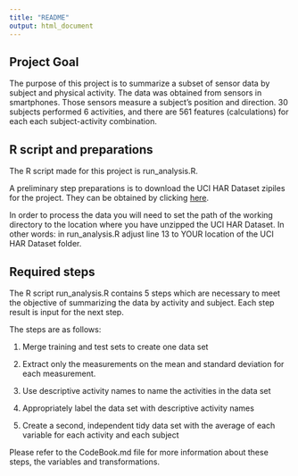 ```yaml
---
title: "README"
output: html_document
---
```


## Project Goal

The purpose of this project is to summarize a subset of sensor data by subject and physical activity. The data was obtained from sensors in smartphones. Those sensors measure a subject's position and direction. 30 subjects performed 6 activities, and there are 561 features (calculations) for each each subject-activity combination.


## R script and preparations

The R script made for this project is run_analysis.R. 

A preliminary step preparations is to download the UCI HAR Dataset zipiles for the project. They can be obtained by clicking [here](https://d396qusza40orc.cloudfront.net/getdata%2Fprojectfiles%2FUCI%20HAR%20Dataset.zip).

In order to process the data you will need to set the path of the working directory
to the location where you have unzipped the UCI HAR Dataset. In other words: 
in run_analysis.R adjust line 13 to YOUR location of the UCI HAR Dataset folder.


## Required steps

The R script run_analysis.R contains 5 steps which are necessary to meet the objective of summarizing the data by activity and subject. Each step result is input for the next step.

The steps are as follows:

1. Merge training and test sets to create one data set

2. Extract only the measurements on the mean and standard deviation for each measurement. 

3. Use descriptive activity names to name the activities in the data set

4. Appropriately label the data set with descriptive activity names

5. Create a second, independent tidy data set with the average of each variable for each activity and each subject

Please refer to the CodeBook.md file for more information about these steps, the variables and transformations.